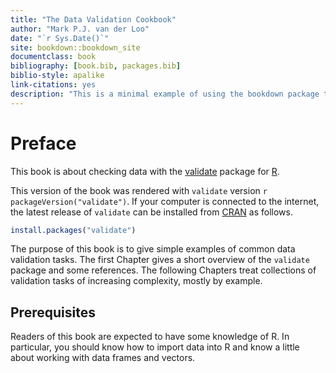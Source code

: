 ```yaml
--- 
title: "The Data Validation Cookbook"
author: "Mark P.J. van der Loo"
date: "`r Sys.Date()`"
site: bookdown::bookdown_site
documentclass: book
bibliography: [book.bib, packages.bib]
biblio-style: apalike
link-citations: yes
description: "This is a minimal example of using the bookdown package to write a book. The output format for this example is bookdown::gitbook."
---
```



# Preface {-}

This book is about checking data with the
[validate](https://cran.r-project.org/pacakge=validate) package for
[R](https://www.r-project.org). 

This version of the book was rendered with `validate` version 
`r packageVersion("validate")`.  If your computer is connected to the internet,
the latest release of `validate` can be installed from
[CRAN](https://cran.r-project.org) as follows.
```r
install.packages("validate")
```

The purpose of this book is to give simple examples of common data validation
tasks. The first Chapter gives a short overview of the `validate` package and
some references. The following Chapters treat collections of validation
tasks of increasing complexity, mostly by example. 


## Prerequisites {-}

Readers of this book are expected to have some knowledge of R. In particular,
you should know how to import data into R and know a little about working with
data frames and vectors.




